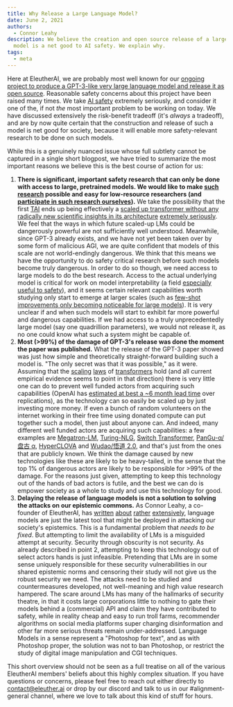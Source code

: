 ```yaml
---
title: Why Release a Large Language Model?
date: June 2, 2021
authors:
  - Connor Leahy
description: We believe the creation and open source release of a large language
  model is a net good to AI safety. We explain why.
tags:
  - meta
---
```


Here at EleutherAI, we are probably most well known for our [ongoing project to produce a GPT&#8288;-&#8288;3-like very large language model and release it as open source](https://www.eleuther.ai/projects/gpt-neox/). Reasonable safety concerns about this project have been raised many times. We take [AI safety](https://www.youtube.com/watch?v=EUjc1WuyPT8) extremely seriously, and consider it one of the, if not _the_ most important problem to be working on today. We have discussed extensively the risk-benefit tradeoff (it's _always_ a tradeoff), and are by now quite certain that the construction and release of such a model is net good for society, because it will enable more safety-relevant research to be done on such models.

While this is a genuinely nuanced issue whose full subtlety cannot be captured in a single short blogpost, we have tried to summarize the most important reasons we believe this is the best course of action for us:

1. **There is significant, important safety research that can only be done with access to large, pretrained models. We would like to make [such research](https://www.lesswrong.com/posts/PZtsoaoSLpKjjbMqM/the-case-for-aligning-narrowly-superhuman-models) possible and easy for low-resource researchers (and [participate in such research ourselves](https://www.lesswrong.com/posts/EmxfgPGvaKqhttPM8/thoughts-on-the-alignment-implications-of-scaling-language)).** We take the possibility that the first [TAI](https://drive.google.com/drive/u/0/folders/15ArhEPZSTYU8f012bs6ehPS6-xmhtBPP) ends up being effectively a [scaled up transformer without any radically new scientific insights in its architecture](https://ai-alignment.com/prosaic-ai-control-b959644d79c2) [extremely seriously](https://docs.google.com/spreadsheets/d/16WlWJAmUe32oyQfiI9di86BXzX1EI0eWZ0fOakSA_f0/edit). We feel that the ways in which future scaled-up LMs could be dangerously powerful are not sufficiently well understood. Meanwhile, since GPT&#8288;-&#8288;3 already exists, and we have not yet been taken over by some form of malicious AGI, we are quite confident that models of this scale are not world-endingly dangerous. We think that this means we have the opportunity to do safety critical research before such models become truly dangerous. In order to do so though, we need access to large models to do the best research. Access to the actual underlying model is critical for work on model interpretability (a field [especially useful to safety](https://www.alignmentforum.org/posts/hvGoYXi2kgnS3vxqb/some-ai-research-areas-and-their-relevance-to-existential-1)), and it seems certain relevant capabilities worth studying only start to emerge at larger scales (such as [few-shot improvements only becoming noticeable for large models](https://arxiv.org/pdf/2005.14165.pdf#page=4)). It is very unclear if and when such models will start to exhibit far more powerful and dangerous capabilities. If we had access to a truly unprecedentedly large model (say one quadrillion parameters), we would not release it, as no one could know what such a system might be capable of.
2. **Most (>99%) of the damage of GPT&#8288;-&#8288;3's release was done the moment the paper was published.** What the release of the GPT&#8288;-&#8288;3 paper showed was just how simple and theoretically straight-forward building such a model is. "The only secret was that it was possible," as it were. Assuming that the [scaling](https://arxiv.org/abs/2001.08361) [laws](https://arxiv.org/abs/2102.01293) of [transformers](https://arxiv.org/abs/2010.14701) hold (and all current empirical evidence seems to point in that direction) there is very little one can do to prevent well funded actors from acquiring such capabilities (OpenAI has [estimated at best a ~6 month lead time](https://arxiv.org/abs/2102.02503) over replications), as the technology can so easily be scaled up by just investing more money. If even a bunch of random volunteers on the internet working in their free time using donated compute can put together such a model, then just about anyone can. And indeed, many different well funded actors are acquiring such capabilities: a few examples are [Megatron-LM](https://arxiv.org/abs/1909.08053), [Turing-NLG](https://www.microsoft.com/en-us/research/blog/turing-nlg-a-17-billion-parameter-language-model-by-microsoft/), [Switch Transformer](https://arxiv.org/abs/2101.03961), [PanGu-α/盘古 α](https://arxiv.org/abs/2104.12369), [HyperCLOVA](https://www.navercorp.com/promotion/pressReleasesView/30546) and [Wudao/悟道 2.0](https://zhuanlan.zhihu.com/p/377047779), and that's just from the ones that are publicly known. We think the damage caused by new technologies like these are likely to be heavy-tailed, in the sense that the top 1% of dangerous actors are likely to be responsible for >99% of the damage. For the reasons just given, attempting to keep this technology out of the hands of bad actors is futile, and the best we can do is empower society as a whole to study and use this technology for good.
3. **Delaying the release of language models is not a solution to solving the attacks on our epistemic commons.** As Connor Leahy, a co-founder of EleutherAI, has [written](https://towardsdatascience.com/gpt2-counting-consciousness-and-the-curious-hacker-323c6639a3a8) [about](https://medium.com/@NPCollapse/counting-consciousness-part-2-61a1d407175b) [rather](https://medium.com/@NPCollapse/counting-consciousness-part-3-e53a1a97d48b) [extensively](https://medium.com/@NPCollapse/counting-consciousness-part-4-33089435d39d), language models are just the latest tool that might be deployed in attacking our society's epistemics. This is a fundamental problem that _needs to be fixed_. But attempting to limit the availability of LMs is a misguided attempt at security. Security through obscurity is not security. As already described in point 2, attempting to keep this technology out of select actors hands is just infeasible. Pretending that LMs are in some sense uniquely responsible for these security vulnerabilities in our shared epistemic norms and censoring their study will not give us the robust security we need. The attacks need to be studied and countermeasures developed, not well-meaning and high value research hampered. The scare around LMs has many of the hallmarks of security theatre, in that it costs large corporations little to nothing to gate their models behind a (commercial) API and claim they have contributed to safety, while in reality cheap and easy to run troll farms, recommender algorithms on social media platforms super charging disinformation and other far more serious threats remain under-addressed. Language Models in a sense represent a "Photoshop for text", and as with Photoshop proper, the solution was not to ban Photoshop, or restrict the study of digital image manipulation and CGI techniques.

This short overview should not be seen as a full treatise on all of the various EleutherAI members' beliefs about this highly complex situation. If you have questions or concerns, please feel free to reach out either directly to <contact@eleuther.ai> or drop by our discord and talk to us in our <DiscordHighlight bright>#alignment-general</DiscordHighlight> channel, where we love to talk about this kind of stuff for hours.
